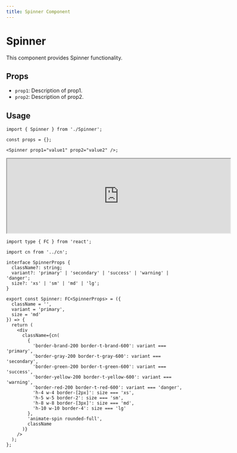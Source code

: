 ```yaml
---
title: Spinner Component
---
```


# Spinner

This component provides Spinner functionality.

## Props

- `prop1`: Description of prop1.
- `prop2`: Description of prop2.

## Usage

```tsx
import { Spinner } from './Spinner';

const props = {};

<Spinner prop1="value1" prop2="value2" />;
```

<iframe src="https://example.com" width="600" height="200"  rounded="12px' frameborder="0"></iframe>


```tsx
import type { FC } from 'react';

import cn from '../cn';

interface SpinnerProps {
  className?: string;
  variant?: 'primary' | 'secondary' | 'success' | 'warning' | 'danger';
  size?: 'xs' | 'sm' | 'md' | 'lg';
}

export const Spinner: FC<SpinnerProps> = ({
  className = '',
  variant = 'primary',
  size = 'md'
}) => {
  return (
    <div
      className={cn(
        {
          'border-brand-200 border-t-brand-600': variant === 'primary',
          'border-gray-200 border-t-gray-600': variant === 'secondary',
          'border-green-200 border-t-green-600': variant === 'success',
          'border-yellow-200 border-t-yellow-600': variant === 'warning',
          'border-red-200 border-t-red-600': variant === 'danger',
          'h-4 w-4 border-[2px]': size === 'xs',
          'h-5 w-5 border-2': size === 'sm',
          'h-8 w-8 border-[3px]': size === 'md',
          'h-10 w-10 border-4': size === 'lg'
        },
        'animate-spin rounded-full',
        className
      )}
    />
  );
};

```